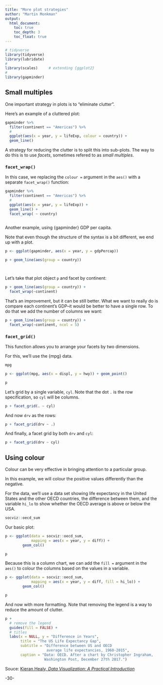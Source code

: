 ```yaml
---
title: "More plot strategies"
author: "Martin Monkman"
output:
  html_document:
    toc: true
    toc_depth: 3
    toc_float: true
---
```


```r
# tidyverse
library(tidyverse)
library(lubridate)
#
library(scales)     # extending {ggplot2}
#
library(gapminder)
```



## Small multiples

One important strategy in plots is to "eliminate clutter".

Here's an example of a cluttered plot:

```r

gapminder %>% 
  filter(continent == "Americas") %>% 
  #
  ggplot(aes(x = year, y = lifeExp, colour = country)) +
  geom_line()

```

A strategy for reducing the clutter is to split this into sub-plots. The way to do this is to use _facets_, sometimes refered to as _small multiples_.

### `facet_wrap()` 

In this case, we replacing the `colour = ` argument in the `aes()` with a separate `facet_wrap()` function:

```r

gapminder %>% 
  filter(continent == "Americas") %>% 
  #
  ggplot(aes(x = year, y = lifeExp)) +
  geom_line() +
  facet_wrap( ~ country)



```


Another example, using {gapminder} GDP per capita.

Note that even though the structure of the syntax is a bit different, we end up with a plot.

```r
p <- ggplot(gapminder, aes(x = year, y = gdpPercap))

p + geom_line(aes(group = country))
            
            
```


Let's take that plot object `p` and facet by continent:
 
```r

p + geom_line(aes(group = country)) +
  facet_wrap(~continent)

```

That's an improvement, but it can be still better. What we want to really do is compare each continent's GDP--it would be better to have a single row. To do that we add the number of columns we want:

```r
p + geom_line(aes(group = country)) +
  facet_wrap(~continent, ncol = 5)

```

### `facet_grid()` 

This function allows you to arrange your facets by two dimensions.

For this, we'll use the {mpg} data.

```r

mpg

```

```r
p <- ggplot(mpg, aes(x = displ, y = hwy)) + geom_point()

p 
```

Let's grid by a single variable, `cyl`. Note that the dot `.` is the row specification, so `cyl` will be columns.

```r
p + facet_grid(. ~ cyl)
```

And now `drv` as the rows:

```r
p + facet_grid(drv ~ .) 
```

And finally, a facet grid by both `drv` and `cyl`:

```r
p + facet_grid(drv ~ cyl) 
```


## Using colour

Colour can be very effective in bringing attention to a particular group.

In this example, we will colour the positive values differently than the negative.

For the data, we'll use a data set showing life expectancy in the United States and the other OECD countries, the difference between them, and the variable `hi_lo` to show whether the OECD average is above or below the USA.

```r
socviz::oecd_sum
```

Our basic plot:

```r
p <- ggplot(data = socviz::oecd_sum,
            mapping = aes(x = year, y = diff)) +
        geom_col()

p

```

Because this is a column chart, we can add the `fill = ` argument in the `aes()` to colour the columns based on the values in a variable. 

```r
p <- ggplot(data = socviz::oecd_sum,
            mapping = aes(x = year, y = diff, fill = hi_lo)) +
        geom_col()

p

```


And now with more formatting. Note that removing the legend is a way to reduce the amount of clutter.

```r

p + 
  # remove the legend
  guides(fill = FALSE) +
  # titles
  labs(x = NULL, y = "Difference in Years",
       title = "The US Life Expectancy Gap",
       subtitle = "Difference between US and OECD
                   average life expectancies, 1960-2015",
       caption = "Data: OECD. After a chart by Christopher Ingraham,
                  Washington Post, December 27th 2017.")
```

Souce: [Kieran Healy, _Data Visualization: A Practical Introduction_](http://socviz.co/groupfacettx.html#avoid-transformations-when-necessary)

-30-